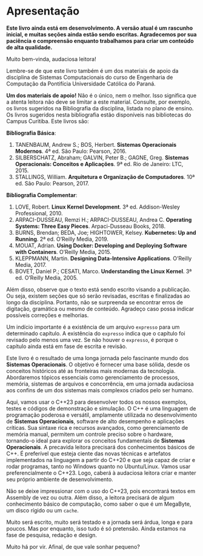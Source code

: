 # Apresentação

::: {.callout-note}
**Este livro ainda está em desenvolvimento. A versão atual é um rascunho inicial, e muitas seções ainda estão sendo escritas. Agradecemos por sua paciência e compreensão enquanto  trabalhamos para criar um conteúdo de alta qualidade.**

Muito bem-vinda, audaciosa leitora!

Lembre-se de que este livro também é um dos materiais de apoio da disciplina de Sistemas Computacionais do curso de Engenharia de Computação da Pontifícia Universidade Católica do Paraná. 

**Um dos materiais de apoio!** Não é o único, nem o melhor. Isso significa que a atenta leitora não deve se limitar a este material. Consulte, por exemplo, os livros sugeridos na Bibliografia da disciplina, listada no plano de ensino. Os livros sugeridos nesta bibliografia estão disponíveis nas bibliotecas do Campus Curitiba. Este livros são: 

**Bibliografia Básica**:

1.	TANENBAUM, Andrew S.; BOS, Herbert. **Sistemas Operacionais Modernos**. 4ª ed. São Paulo: Pearson, 2016.
2.	SILBERSCHATZ, Abraham; GALVIN, Peter B.; GAGNE, Greg. **Sistemas Operacionais: Conceitos e Aplicações**. 9ª ed. Rio de Janeiro: LTC, 2015.
3.	STALLINGS, William. **Arquitetura e Organização de Computadores**. 10ª ed. São Paulo: Pearson, 2017.

**Bibliografia Complementar**:

1. LOVE, Robert. **Linux Kernel Development**. 3ª ed. Addison-Wesley Professional, 2010.
2. ARPACI-DUSSEAU, Remzi H.; ARPACI-DUSSEAU, Andrea C. **Operating Systems: Three Easy Pieces**. Arpaci-Dusseau Books, 2018.
3. BURNS, Brendan; BEDA, Joe; HIGHTOWER, Kelsey. **Kubernetes: Up and Running**. 2ª ed. O'Reilly Media, 2019.
4. MOUAT, Adrian. **Using Docker: Developing and Deploying Software with Containers**. O'Reilly Media, 2015.
5. KLEPPMANN, Martin. **Designing Data-Intensive Applications**. O'Reilly Media, 2017.
6. BOVET, Daniel P.; CESATI, Marco. **Understanding the Linux Kernel**. 3ª ed. O'Reilly Media, 2005.

Além disso, observe que o texto está sendo escrito visando a publicação. Ou seja, existem seções que só serão revisadas, escritas e finalizadas ao longo da disciplina. Portanto, não se surpreenda se encontrar erros de digitação, gramática ou mesmo de conteúdo. Agradeço caso possa indicar possíveis correções e melhorias.

Um indício importante é a existência de um arquivo `expresso` para um determinado capítulo. A existência do `expresso` indica que o capítulo foi revisado pelo menos uma vez. Se não houver o `expresso`, é porque o capítulo ainda está em fase de escrita e revisão.
:::

Este livro é o resultado de uma longa jornada pelo fascinante mundo dos **Sistemas Operacionais**. O objetivo é fornecer uma base sólida, desde os conceitos históricos até as fronteiras mais modernas da tecnologia. Abordaremos tópicos essenciais como gerenciamento de processos, memória, sistemas de arquivos e concorrência, em uma jornada audaciosa aos confins de um dos sistemas mais complexos criados pelo ser humano.

Aqui, vamos usar o C++23 para desenvolver todos os nossos exemplos, testes e códigos de demonstração e simulação. O C++ é uma linguagem de programação poderosa e versátil, amplamente utilizada no desenvolvimento de **Sistemas Operacionais**, software de alto desempenho e aplicações críticas. Sua sintaxe rica e recursos avançados, como gerenciamento de memória manual, permitem um controle preciso sobre o hardware, tornando-o ideal para explorar os conceitos fundamentais de **Sistemas Operacionais**. A precavida leitora precisará dos conhecimentos básicos de C++. É preferível que esteja ciente das novas técnicas e artefatos implementados na linguagem a partir do C++20 e que seja capaz de criar e rodar programas, tanto no Windows quanto no Ubuntu/Linux. Vamos usar preferencialmente o C++23. Logo, caberá à audaciosa leitora criar e manter seu próprio ambiente de desenvolvimento.

Não se deixe impressionar com o uso do C++23, pois encontrará textos em Assembly de vez ou outra. Além disso, a leitora precisará de algum conhecimento básico de computação, como saber o que é um MegaByte, um disco rígido ou um `cache`.

Muito será escrito, muito será testado e a jornada será árdua, longa e para poucos. Mas por enquanto, isso tudo é só pretensão. Ainda estamos na fase de pesquisa, redação e design. 

Muito há por vir. Afinal, de que vale sonhar pequeno?

